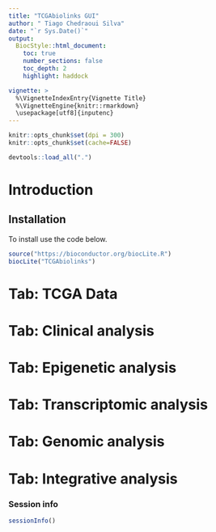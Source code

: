 ```yaml
---
title: "TCGAbiolinks GUI"
author: " Tiago Chedraoui Silva"
date: "`r Sys.Date()`"
output:
  BiocStyle::html_document:
    toc: true
    number_sections: false
    toc_depth: 2
    highlight: haddock

vignette: >
  %\VignetteIndexEntry{Vignette Title}
  %\VignetteEngine{knitr::rmarkdown}
  \usepackage[utf8]{inputenc}
---
```


```r
knitr::opts_chunk$set(dpi = 300)
knitr::opts_chunk$set(cache=FALSE)
```

```r
devtools::load_all(".")
```

# Introduction
## Installation

To install use the code below.

```r
source("https://bioconductor.org/biocLite.R")
biocLite("TCGAbiolinks")
```
# Tab: TCGA Data
# Tab: Clinical analysis
# Tab: Epigenetic analysis
# Tab: Transcriptomic analysis
# Tab: Genomic analysis
# Tab: Integrative analysis

### Session info
```r
sessionInfo()
```
